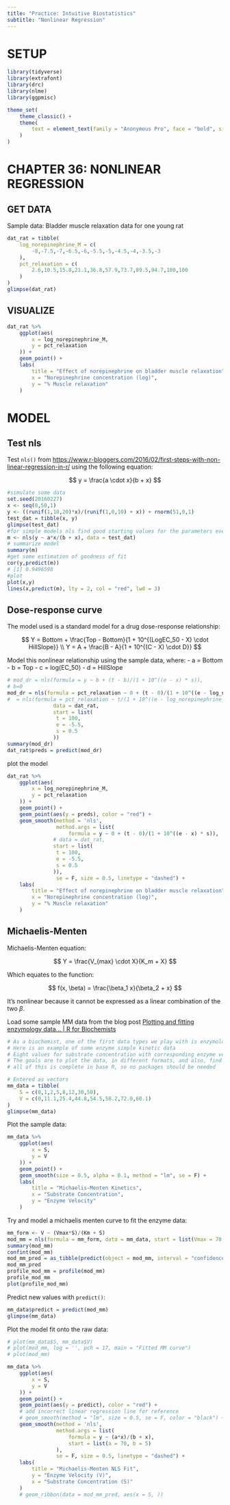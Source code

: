 ```yaml
---
title: "Practice: Intuitive Biostatistics"
subtitle: "Nonlinear Regression"
---
```


# SETUP

```r
library(tidyverse)
library(extrafont)
library(drc)
library(nlme)
library(ggpmisc)

theme_set(
	theme_classic() +
	theme(
		text = element_text(family = "Anonymous Pro", face = "bold", size = 12)
	)
)
```

# CHAPTER 36: NONLINEAR REGRESSION

## GET DATA

Sample data: Bladder muscle relaxation data for one young rat

```r
dat_rat = tibble(
	log_norepinephrine_M = c(
		-8,-7.5,-7,-6.5,-6,-5.5,-5,-4.5,-4,-3.5,-3
	), 
	pct_relaxation = c(
		2.6,10.5,15.8,21.1,36.8,57.9,73.7,89.5,94.7,100,100
	)
)
glimpse(dat_rat)
```

## VISUALIZE

```r
dat_rat %>%
	ggplot(aes(
		x = log_norepinephrine_M, 
		y = pct_relaxation
	)) + 
	geom_point() +
	labs(
		title = "Effect of norepinephrine on bladder muscle relaxation", 
		x = "Norepinephrine concentration (log)",
		y = "% Muscle relaxation"
	)
```

# MODEL

## Test nls

Test `nls()` from <https://www.r-bloggers.com/2016/02/first-steps-with-non-linear-regression-in-r/> using the following equation:

$$
y = \frac{a \cdot x}{b + x}
$$

```r
#simulate some data
set.seed(20160227)
x <- seq(0,50,1)
y <- ((runif(1,10,20)*x)/(runif(1,0,10) + x)) + rnorm(51,0,1)
test_dat = tibble(x, y)
glimpse(test_dat)
#for simple models nls find good starting values for the parameters even if it throw a warning
m <- nls(y ~ a*x/(b + x), data = test_dat)
# summarize model
summary(m)
#get some estimation of goodness of fit
cor(y,predict(m))
# [1] 0.9496598
#plot
plot(x,y)
lines(x,predict(m), lty = 2, col = "red", lwd = 3)
```


## Dose-response curve

The model used is a standard model for a drug dose-response relationship:

$$
Y = Bottom + \frac{Top - Bottom}{1 + 10^{(LogEC_50 - X) \cdot HillSlope}} \\
Y = A + \frac{B - A}{1 + 10^{(C - X) \cdot D}}
$$

Model this nonlinear relationship using the sample data, where: - a = Bottom - b = Top - c = log(EC_50) - d = HillSlope

```r
# mod_dr = nls(formula = y ~ b + (t - b)/(1 + 10^((e - x) * s)), 
# b=0
mod_dr = nls(formula = pct_relaxation ~ 0 + (t - 0)/(1 + 10^((e - log_norepinephrine_M) * s)),
#  = nls(formula = pct_relaxation ~ t/(1 + 10^((e - log_norepinephrine_M) * s)),
			   data = dat_rat, 
			   start = list(
			   	t = 100, 
			   	e = -5.5,
			   	s = 0.5
			   ))
summary(mod_dr)
dat_rat$preds = predict(mod_dr)
```

plot the model

```r
dat_rat %>%
	ggplot(aes(
		x = log_norepinephrine_M, 
		y = pct_relaxation
	)) + 
	geom_point() +
	geom_point(aes(y = preds), color = "red") +
	geom_smooth(method = 'nls', 
				method.args = list(
					formula = y ~ 0 + (t - 0)/(1 + 10^((e - x) * s)),
			   # data = dat_rat, 
			   start = list(
			   	t = 100, 
			   	e = -5.5,
			   	s = 0.5
			   )), 
				se = F, size = 0.5, linetype = "dashed") +
	labs(
		title = "Effect of norepinephrine on bladder muscle relaxation", 
		x = "Norepinephrine concentration (log)",
		y = "% Muscle relaxation"
	) 
```

## Michaelis-Menten

Michaelis-Menten equation:

$$
Y = \frac{V_{max} \cdot X}{K_m + X}
$$

Which equates to the function:

$$
f(x, \beta) = \frac{\beta_1 x}{\beta_2 + x}
$$

It's nonlinear because it cannot be expressed as a linear combination of the two $\beta$.

Load some sample MM data from the blog post [Plotting and fitting enzymology data... \| R for Biochemists](https://rforbiochemists.blogspot.com/2015/05/plotting-and-fitting-enzymology-data.html)

```r
# As a biochemist, one of the first data types we play with is enzymology data. 
# Here is an example of some enzyme simple kinetic data
# Eight values for substrate concentration with corresponding enzyme velocities. 
# The goals are to plot the data, in different formats, and also, find the best fit values of Km and Vmax
# all of this is complete in base R, so no packages should be needed

# Entered as vectors 
mm_data = tibble(
	S = c(0,1,2,5,8,12,30,50),
	V = c(0,11.1,25.4,44.8,54.5,58.2,72.0,60.1)
)
glimpse(mm_data)
```

Plot the sample data:

```r
mm_data %>%
	ggplot(aes(
		x = S, 
		y = V
	)) +
	geom_point() +
	geom_smooth(size = 0.5, alpha = 0.1, method = "lm", se = F) +
	labs(
		title = "Michaelis-Menten Kinetics",
		x = "Substrate Concentration", 
		y = "Enzyme Velocity"
	)
```

Try and model a michaelis menten curve to fit the enzyme data:

```r
mm_form <- V ~ (Vmax*S)/(Km + S)
mod_mm = nls(formula = mm_form, data = mm_data, start = list(Vmax = 70, Km = 5))
summary(mod_mm)
confint(mod_mm)
mod_mm_pred = as_tibble(predict(object = mod_mm, interval = "confidence", newdata = mm_data$S, level = 0.95))
mod_mm_pred
profile_mod_mm = profile(mod_mm)
profile_mod_mm
plot(profile_mod_mm)
```

Predict new values with `predict()`:

```r
mm_data$predict = predict(mod_mm)
glimpse(mm_data)
```

Plot the model fit onto the raw data:

```r
# plot(mm_data$S, mm_data$V)
# plot(mod_mm, log = '', pch = 17, main = "Fitted MM curve")
# plot(mod_mm)
```

```r
mm_data %>%
	ggplot(aes(
		x = S, 
		y = V
	)) +
	geom_point() +
	geom_point(aes(y = predict), color = "red") +
	# add incorrect linear regression line for reference
	# geom_smooth(method = "lm", size = 0.5, se = F, color = "black") +
	geom_smooth(method = 'nls', 
				method.args = list(
					formula = y ~ (a*x)/(b + x), 
					start = list(a = 70, b = 5)
				), 
				se = F, size = 0.5, linetype = "dashed") +
	labs(
		title = "Michaelis-Menten NLS Fit", 
		y = "Enzyme Velocity (V)", 
		x = "Substrate Concentration (S)"
	)
	# geom_ribbon(data = mod_mm_pred, aes(x = S, ))
```
